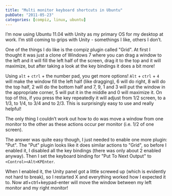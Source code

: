 ```yaml
---
title: "Multi monitor keyboard shortcuts in Ubuntu"
pubDate: "2011-05-23"
categories: [compiz, linux, ubuntu]
---
```


I’m now using Ubuntu 11.04 with Unity as my primary OS for my desktop at work.
I’m still coming to grips with Unity - somethings I like, others I don’t.

One of the things I do like is the compiz plugin called "Grid". At first I
thought it was just a clone of Windows 7 where you can drag a window to the left
and it will fill the left half of the screen, drag it to the top and it will
maximize, but after taking a look at the key bindings it does a bit more!

Using `alt` + `ctrl` + the number pad, you get more options! `Alt` + `ctrl` +
`4` will make the window fill the left half (like dragging), 6 will do right, 8
will do the top half, 2 will do the bottom half and 7, 9, 1 and 3 will put the
window in the appropriate corner, 5 will put it in the middle and 0 will
maximize it. On top of this, if you press the key repeatedly it will adjust from
1/2 screen, to a 1/3, to 1/4, to 3/4 and to 2/3. This is surprisingly easy to
use and really helpful!

The only thing I couldn’t work out how to do was move a window from one monitor
to the other as these actions occur per monitor (i.e. 1/2 of one screen).

The answer was quite easy though, I just needed to enable one more plugin:
"Put". The "Put" plugin looks like it does similar actions to "Grid", so before
I enabled it, I disabled all the key bindings (there was only about 2 enabled
anyway). Then I set the keyboard binding for "Put To Next Output" to
`<Control><Alt>KPEnter`.

When I enabled it, the Unity panel got a little screwed up (which is evidently
not hard to break), so I restarted X and everything worked how I expected it to.
Now atl+ctrl+keypad-enter will move the window between my left monitor and my
right monitor!
